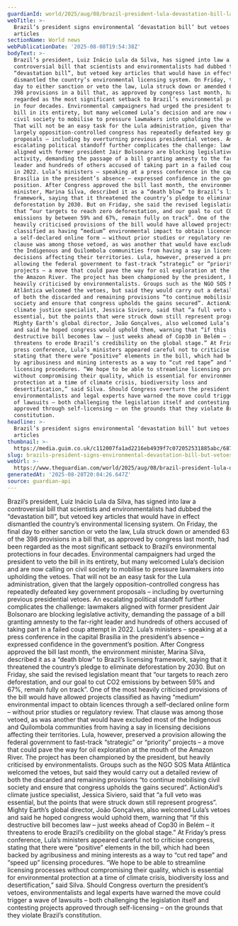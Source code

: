 ```yaml
---
guardianId: world/2025/aug/08/brazil-president-lula-devastation-bill-law-environment
webTitle: >-
  Brazil’s president signs environmental ‘devastation bill’ but vetoes key
  articles
sectionName: World news
webPublicationDate: '2025-08-08T19:54:38Z'
bodyText: >-
  Brazil’s president, Luiz Inácio Lula da Silva, has signed into law a
  controversial bill that scientists and environmentalists had dubbed the
  “devastation bill”, but vetoed key articles that would have in effect
  dismantled the country’s environmental licensing system. On Friday, the final
  day to either sanction or veto the law, Lula struck down or amended 63 of the
  398 provisions in a bill that, as approved by congress last month, had been
  regarded as the most significant setback to Brazil’s environmental protections
  in four decades. Environmental campaigners had urged the president to veto the
  bill in its entirety, but many welcomed Lula’s decision and are now calling on
  civil society to mobilise to pressure lawmakers into upholding the vetoes.
  That will not be an easy task for the Lula administration, given that the
  largely opposition-controlled congress has repeatedly defeated key government
  proposals – including by overturning previous presidential vetoes. An
  escalating political standoff further complicates the challenge: lawmakers
  aligned with former president Jair Bolsonaro are blocking legislative
  activity, demanding the passage of a bill granting amnesty to the far-right
  leader and hundreds of others accused of taking part in a failed coup attempt
  in 2022. Lula’s ministers – speaking at a press conference in the capital
  Brasília in the president’s absence – expressed confidence in the government’s
  position. After Congress approved the bill last month, the environment
  minister, Marina Silva, described it as a “death blow” to Brazil’s licensing
  framework, saying that it threatened the country’s pledge to eliminate
  deforestation by 2030. But on Friday, she said the revised legislation meant
  that “our targets to reach zero deforestation, and our goal to cut CO2
  emissions by between 59% and 67%, remain fully on track”. One of the most
  heavily criticised provisions of the bill would have allowed projects
  classified as having “medium” environmental impact to obtain licences through
  a self-declared online form – without prior studies or regulatory review. That
  clause was among those vetoed, as was another that would have excluded most of
  the Indigenous and Quilombola communities from having a say in licensing
  decisions affecting their territories. Lula, however, preserved a provision
  allowing the federal government to fast-track “strategic” or “priority”
  projects – a move that could pave the way for oil exploration at the mouth of
  the Amazon River. The project has been championed by the president, but
  heavily criticised by environmentalists. Groups such as the NGO SOS Mata
  Atlântica welcomed the vetoes, but said they would carry out a detailed review
  of both the discarded and remaining provisions “to continue mobilising civil
  society and ensure that congress upholds the gains secured”. ActionAid’s
  climate justice specialist, Jessica Siviero, said that “a full veto was
  essential, but the points that were struck down still represent progress”.
  Mighty Earth’s global director, João Gonçalves, also welcomed Lula’s vetoes
  and said he hoped congress would uphold them, warning that “if this
  destructive bill becomes law – just weeks ahead of Cop30 in Belém – it
  threatens to erode Brazil’s credibility on the global stage.” At Friday’s
  press conference, Lula’s ministers appeared careful not to criticise congress,
  stating that there were “positive” elements in the bill, which had been backed
  by agribusiness and mining interests as a way to “cut red tape” and “speed up”
  licensing procedures. “We hope to be able to streamline licensing processes
  without compromising their quality, which is essential for environmental
  protection at a time of climate crisis, biodiversity loss and
  desertification,” said Silva. Should Congress overturn the president’s vetoes,
  environmentalists and legal experts have warned the move could trigger a wave
  of lawsuits – both challenging the legislation itself and contesting projects
  approved through self-licensing – on the grounds that they violate Brazil’s
  constitution.
headline: >-
  Brazil’s president signs environmental ‘devastation bill’ but vetoes key
  articles
thumbnail: >-
  https://media.guim.co.uk/c112007fa1ad2216eb4939f7c072052531885abc/687_488_3946_3156/500.jpg
slug: brazils-president-signs-environmental-devastation-bill-but-vetoes-key-articles
webUrl: >-
  https://www.theguardian.com/world/2025/aug/08/brazil-president-lula-devastation-bill-law-environment
generatedAt: '2025-08-28T20:04:26.647Z'
source: guardian-api
---
```

Brazil’s president, Luiz Inácio Lula da Silva, has signed into law a controversial bill that scientists and environmentalists had dubbed the “devastation bill”, but vetoed key articles that would have in effect dismantled the country’s environmental licensing system. On Friday, the final day to either sanction or veto the law, Lula struck down or amended 63 of the 398 provisions in a bill that, as approved by congress last month, had been regarded as the most significant setback to Brazil’s environmental protections in four decades. Environmental campaigners had urged the president to veto the bill in its entirety, but many welcomed Lula’s decision and are now calling on civil society to mobilise to pressure lawmakers into upholding the vetoes. That will not be an easy task for the Lula administration, given that the largely opposition-controlled congress has repeatedly defeated key government proposals – including by overturning previous presidential vetoes. An escalating political standoff further complicates the challenge: lawmakers aligned with former president Jair Bolsonaro are blocking legislative activity, demanding the passage of a bill granting amnesty to the far-right leader and hundreds of others accused of taking part in a failed coup attempt in 2022. Lula’s ministers – speaking at a press conference in the capital Brasília in the president’s absence – expressed confidence in the government’s position. After Congress approved the bill last month, the environment minister, Marina Silva, described it as a “death blow” to Brazil’s licensing framework, saying that it threatened the country’s pledge to eliminate deforestation by 2030. But on Friday, she said the revised legislation meant that “our targets to reach zero deforestation, and our goal to cut CO2 emissions by between 59% and 67%, remain fully on track”. One of the most heavily criticised provisions of the bill would have allowed projects classified as having “medium” environmental impact to obtain licences through a self-declared online form – without prior studies or regulatory review. That clause was among those vetoed, as was another that would have excluded most of the Indigenous and Quilombola communities from having a say in licensing decisions affecting their territories. Lula, however, preserved a provision allowing the federal government to fast-track “strategic” or “priority” projects – a move that could pave the way for oil exploration at the mouth of the Amazon River. The project has been championed by the president, but heavily criticised by environmentalists. Groups such as the NGO SOS Mata Atlântica welcomed the vetoes, but said they would carry out a detailed review of both the discarded and remaining provisions “to continue mobilising civil society and ensure that congress upholds the gains secured”. ActionAid’s climate justice specialist, Jessica Siviero, said that “a full veto was essential, but the points that were struck down still represent progress”. Mighty Earth’s global director, João Gonçalves, also welcomed Lula’s vetoes and said he hoped congress would uphold them, warning that “if this destructive bill becomes law – just weeks ahead of Cop30 in Belém – it threatens to erode Brazil’s credibility on the global stage.” At Friday’s press conference, Lula’s ministers appeared careful not to criticise congress, stating that there were “positive” elements in the bill, which had been backed by agribusiness and mining interests as a way to “cut red tape” and “speed up” licensing procedures. “We hope to be able to streamline licensing processes without compromising their quality, which is essential for environmental protection at a time of climate crisis, biodiversity loss and desertification,” said Silva. Should Congress overturn the president’s vetoes, environmentalists and legal experts have warned the move could trigger a wave of lawsuits – both challenging the legislation itself and contesting projects approved through self-licensing – on the grounds that they violate Brazil’s constitution.
